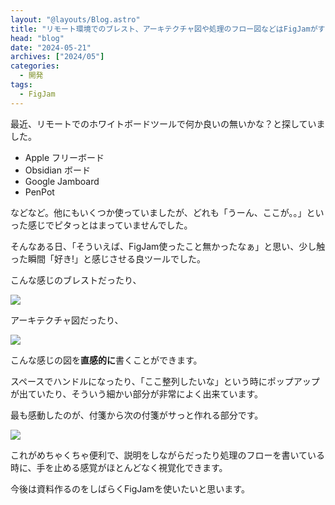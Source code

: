 ```yaml
---
layout: "@layouts/Blog.astro"
title: "リモート環境でのブレスト、アーキテクチャ図や処理のフロー図などはFigJamがすごく良かった"
head: "blog"
date: "2024-05-21"
archives: ["2024/05"]
categories:
  - 開発
tags:
  - FigJam
---
```



最近、リモートでのホワイトボードツールで何か良いの無いかな？と探していました。

- Apple フリーボード
- Obsidian ボード
- Google Jamboard
- PenPot

などなど。他にもいくつか使っていましたが、どれも「うーん、ここが。。」といった感じでピタっとはまっていませんでした。

そんなある日、「そういえば、FigJam使ったこと無かったなぁ」と思い、少し触った瞬間「好き!」と感じさせる良ツールでした。

こんな感じのブレストだったり、

<img src={figjam1.src} />

アーキテクチャ図だったり、

<img src={figjam2.src} />

こんな感じの図を**直感的に**書くことができます。

スペースでハンドルになったり、「ここ整列したいな」という時にポップアップが出ていたり、そういう細かい部分が非常によく出来ています。

最も感動したのが、付箋から次の付箋がサっと作れる部分です。

<img src={figjam3.src} />

これがめちゃくちゃ便利で、説明をしながらだったり処理のフローを書いている時に、手を止める感覚がほとんどなく視覚化できます。

今後は資料作るのをしばらくFigJamを使いたいと思います。
